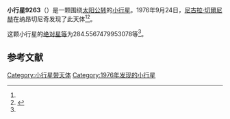 {{Infobox planet
| bgcolour = #FFFFC0
| name = 9263 Khariton
| symbol = 
| image = 
| caption = 
| discovery = yes
| discovery_ref = 
| discoverer = [[尼古拉·切爾尼赫|尼古拉·切爾尼赫]]
| discovery_site = [[纳昂切尼奇|纳昂切尼奇]] 
| discovered = 1976年9月24日
| designations = yes
| mp_name = 
| named_after = 
| alt_names = 1976 SX5/ 1976 UL9 / 1993 UA9 / 1995 CS8
| mp_category = [[主带小行星|主带小行星]]
| orbit_ref = <ref name="a">[http://ssd.jpl.nasa.gov/sbdb.cgi?sstr=9263 9263 Khariton] {{Wayback|url=http://ssd.jpl.nasa.gov/sbdb.cgi?sstr=9263 |date=20201124034916 }}，小行星數據庫瀏覽器（JPL Small-Body Database Browser）－[[美国国家航空航天局|美国国家航空航天局]]喷气推进实验室</ref>
| epoch = 2456400.5 (2013年4月18日更新)
| aphelion = {{convert|3.724296888080928|AU|km|3|abbr=on|lk=out}}
| perihelion = {{convert|2.559859509593549|AU|km|3|abbr=on}}
| semimajor = {{convert|3.142078198837238|AU|km|3|abbr=on}}
| eccentricity = 0.185297326
| period = 2034.341745 [[日|日]]<br />5.57[[儒略年|儒略年]]
| avg_speed = 
| inclination = 2.126200317869878
| asc_node = 65.79905669897016
| mean_anomaly = 
| arg_peri = 284.5567479953078
| satellites = 
| physical_characteristics = yes
| dimensions = 
| mass = 
| density = 
| surface_grav = 
| escape_velocity = 
| sidereal_day = 
| axial_tilt = 
| pole_ecliptic_lat = 
| pole_ecliptic_lon = 
| albedo = 
| temperatures= 
| temp_name1 = 
| mean_temp_1 = 
| max_temp_1 = 
| temp_name2 = 
| max_temp_2 = 
| spectral_type = 
| abs_magnitude = 284.5567479953078
}}

'''小行星9263'''（{{lang-en|9263 Khariton}}）是一颗围绕[[太阳|太阳]][[公转|公转]]的[[小行星|小行星]]。1976年9月24日，[[尼古拉·切爾尼赫|尼古拉·切爾尼赫]]在纳昂切尼奇发现了此天体<ref name="a" /><ref>{{cite news|title=小行星列表|url=http://cfa-www.harvard.edu/iau/lists/NumberedMPs.txt|accessdate=2013-07-08|newspaper=哈佛大学|archive-date=2008-05-17|archive-url=https://web.archive.org/web/20080517010638/http://cfa-www.harvard.edu/iau/lists/NumberedMPs.txt|dead-url=no}}</ref>。

这颗小行星的[[绝对星等|绝对星等]]为284.5567479953078等<ref name="a" />。

==参考文献==
{{reflist}}
{{Minor Planet Number|[[小行星9262|小行星9262]]|[[小行星9264|小行星9264]]}}

{{小天体}}

[[Category:小行星带天体|Category:小行星带天体]]
[[Category:1976年发现的小行星|Category:1976年发现的小行星]]

{{asteroid-stub}}
